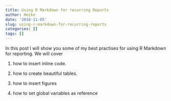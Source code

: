 ```yaml
---
title: Using R Markdown for recurring Reports
author: Heike
date: '2018-11-05'
slug: using-r-markdown-for-recurring-reports
categories: []
tags: []
---
```


In this post I will show you some of my best practises for using R Markdown for reporting. We will cover

1. how to insert inline code.

2. how to create beautiful tables.

3. how to insert figures

4. how to set global variables as reference


